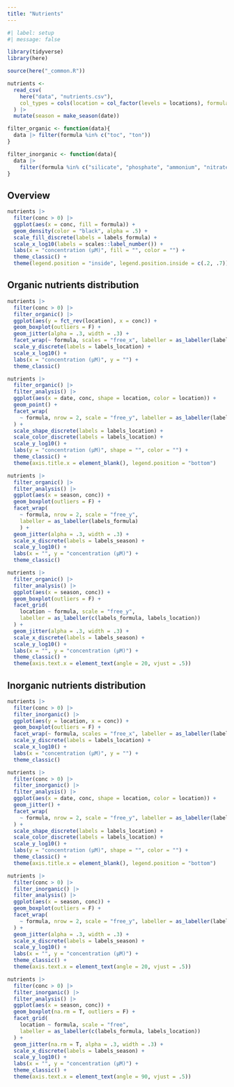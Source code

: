 ```yaml
---
title: "Nutrients"
---
```


```r
#| label: setup
#| message: false

library(tidyverse)
library(here)

source(here("_common.R"))

nutrients <- 
  read_csv(
    here("data", "nutrients.csv"),
    col_types = cols(location = col_factor(levels = locations), formula = col_factor())
  ) |> 
  mutate(season = make_season(date))

filter_organic <- function(data){
  data |> filter(formula %in% c("toc", "ton"))
}

filter_inorganic <- function(data){
  data |>
    filter(formula %in% c("silicate", "phosphate", "ammonium", "nitrates_and_nitrites"))
}
```

## Overview

```r
nutrients |> 
  filter(conc > 0) |> 
  ggplot(aes(x = conc, fill = formula)) +
  geom_density(color = "black", alpha = .5) +
  scale_fill_discrete(labels = labels_formula) +
  scale_x_log10(labels = scales::label_number()) +
  labs(x = "concentration (μM)", fill = "", color = "") +
  theme_classic() +
  theme(legend.position = "inside", legend.position.inside = c(.2, .7))
```

## Organic nutrients distribution

```r
nutrients |>
  filter(conc > 0) |> 
  filter_organic() |> 
  ggplot(aes(y = fct_rev(location), x = conc)) +
  geom_boxplot(outliers = F) +
  geom_jitter(alpha = .3, width = .3) +
  facet_wrap(~ formula, scales = "free_x", labeller = as_labeller(labels_formula)) +
  scale_y_discrete(labels = labels_location) +
  scale_x_log10() +
  labs(x = "concentration (μM)", y = "") +
  theme_classic()
```

```r
nutrients |> 
  filter_organic() |> 
  filter_analysis() |> 
  ggplot(aes(x = date, conc, shape = location, color = location)) +
  geom_point() +
  facet_wrap(
    ~ formula, nrow = 2, scale = "free_y", labeller = as_labeller(labels_formula)
  ) +
  scale_shape_discrete(labels = labels_location) +
  scale_color_discrete(labels = labels_location) +
  scale_y_log10() +
  labs(y = "concentration (μM)", shape = "", color = "") +
  theme_classic() +
  theme(axis.title.x = element_blank(), legend.position = "bottom")
```


```r
nutrients |> 
  filter_organic() |> 
  filter_analysis() |> 
  ggplot(aes(x = season, conc)) +
  geom_boxplot(outliers = F) +
  facet_wrap(
    ~ formula, nrow = 2, scale = "free_y",
    labeller = as_labeller(labels_formula)
    ) +
  geom_jitter(alpha = .3, width = .3) +
  scale_x_discrete(labels = labels_season) +
  scale_y_log10() +
  labs(x = "", y = "concentration (μM)") +
  theme_classic()
```

```r
nutrients |> 
  filter_organic() |> 
  filter_analysis() |> 
  ggplot(aes(x = season, conc)) +
  geom_boxplot(outliers = F) +
  facet_grid(
    location ~ formula, scale = "free_y",
    labeller = as_labeller(c(labels_formula, labels_location))
  ) +
  geom_jitter(alpha = .3, width = .3) +
  scale_x_discrete(labels = labels_season) +
  scale_y_log10() +
  labs(x = "", y = "concentration (μM)") +
  theme_classic() +
  theme(axis.text.x = element_text(angle = 20, vjust = .5))
```

## Inorganic nutrients distribution

```r
nutrients |>
  filter(conc > 0) |> 
  filter_inorganic() |> 
  ggplot(aes(y = location, x = conc)) +
  geom_boxplot(outliers = F) +
  facet_wrap(~ formula, scales = "free_x", labeller = as_labeller(labels_formula)) +
  scale_y_discrete(labels = labels_location) +
  scale_x_log10() +
  labs(x = "concentration (μM)", y = "") +
  theme_classic()
```

```r
nutrients |> 
  filter(conc > 0) |> 
  filter_inorganic() |> 
  filter_analysis() |> 
  ggplot(aes(x = date, conc, shape = location, color = location)) +
  geom_jitter() +
  facet_wrap(
    ~ formula, nrow = 2, scale = "free_y", labeller = as_labeller(labels_formula)
  ) +
  scale_shape_discrete(labels = labels_location) +
  scale_color_discrete(labels = labels_location) +
  scale_y_log10() +
  labs(y = "concentration (μM)", shape = "", color = "") +
  theme_classic() +
  theme(axis.title.x = element_blank(), legend.position = "bottom")
```

```r
nutrients |> 
  filter(conc > 0) |> 
  filter_inorganic() |> 
  filter_analysis() |> 
  ggplot(aes(x = season, conc)) +
  geom_boxplot(outliers = F) +
  facet_wrap(
    ~ formula, nrow = 2, scale = "free_y", labeller = as_labeller(labels_formula)
  ) +
  geom_jitter(alpha = .3, width = .3) +
  scale_x_discrete(labels = labels_season) +
  scale_y_log10() +
  labs(x = "", y = "concentration (μM)") +
  theme_classic() +
  theme(axis.text.x = element_text(angle = 20, vjust = .5))
```

```r
nutrients |> 
  filter(conc > 0) |> 
  filter_inorganic() |> 
  filter_analysis() |> 
  ggplot(aes(x = season, conc)) +
  geom_boxplot(na.rm = T, outliers = F) +
  facet_grid(
    location ~ formula, scale = "free",
    labeller = as_labeller(c(labels_formula, labels_location))
  ) +
  geom_jitter(na.rm = T, alpha = .3, width = .3) +
  scale_x_discrete(labels = labels_season) +
  scale_y_log10() +
  labs(x = "", y = "concentration (μM)") +
  theme_classic() +
  theme(axis.text.x = element_text(angle = 90, vjust = .5))
```

